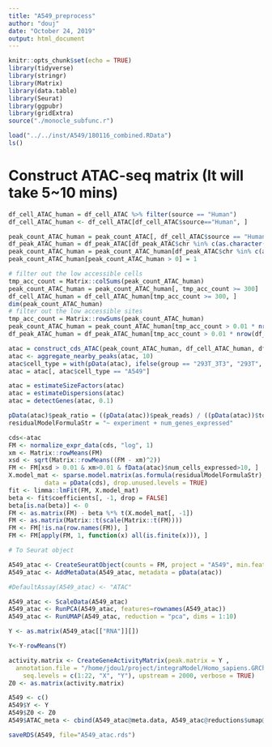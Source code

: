 ```yaml
---
title: "A549_preprocess"
author: "douj"
date: "October 24, 2019"
output: html_document
---
```


```r
knitr::opts_chunk$set(echo = TRUE)
library(tidyverse)
library(stringr)
library(Matrix)
library(data.table)
library(Seurat)
library(ggpubr)
library(gridExtra)
source("./monocle_subfunc.r")
```

```r
load("../../inst/A549/180116_combined.RData")
ls()
```

# Construct ATAC-seq matrix (It will take 5~10 mins) 

```r

df_cell_ATAC_human = df_cell_ATAC %>% filter(source == "Human")
df_cell_ATAC_human <- df_cell_ATAC[df_cell_ATAC$source=="Human", ]

peak_count_ATAC_human = peak_count_ATAC[, df_cell_ATAC$source == "Human"]
df_peak_ATAC_human = df_peak_ATAC[df_peak_ATAC$chr %in% c(as.character(seq(1, 30)), "X", "Y"), ]
peak_count_ATAC_human = peak_count_ATAC_human[df_peak_ATAC$chr %in% c(as.character(seq(1, 30)), "X", "Y"),]
peak_count_ATAC_human[peak_count_ATAC_human > 0] = 1

# filter out the low accessible cells
tmp_acc_count = Matrix::colSums(peak_count_ATAC_human)
peak_count_ATAC_human = peak_count_ATAC_human[, tmp_acc_count >= 300]
df_cell_ATAC_human = df_cell_ATAC_human[tmp_acc_count >= 300, ]
dim(peak_count_ATAC_human)
# filter out the low accessible sites
tmp_acc_count = Matrix::rowSums(peak_count_ATAC_human)
peak_count_ATAC_human = peak_count_ATAC_human[tmp_acc_count > 0.01 * nrow(df_cell_ATAC_human), ]
df_peak_ATAC_human = df_peak_ATAC_human[tmp_acc_count > 0.01 * nrow(df_cell_ATAC_human), ]

atac = construct_cds_ATAC(peak_count_ATAC_human, df_cell_ATAC_human, df_peak_ATAC_human)
atac <- aggregate_nearby_peaks(atac, 10)
atac$cell_type = with(pData(atac), ifelse(group == "293T_3T3", "293T", "A549"))
atac = atac[, atac$cell_type == "A549"]

atac = estimateSizeFactors(atac)
atac = estimateDispersions(atac)
atac = detectGenes(atac, 0.1)

pData(atac)$peak_ratio = ((pData(atac))$peak_reads) / ((pData(atac))$total_reads)
residualModelFormulaStr = "~ experiment + num_genes_expressed"

cds<-atac
FM <- normalize_expr_data(cds, "log", 1)
xm <- Matrix::rowMeans(FM)
xsd <- sqrt(Matrix::rowMeans((FM - xm)^2))
FM <- FM[xsd > 0.01 & xm>0.01 & fData(atac)$num_cells_expressed>10, ]
X.model_mat <- sparse.model.matrix(as.formula(residualModelFormulaStr), 
          data = pData(cds), drop.unused.levels = TRUE)
fit <- limma::lmFit(FM, X.model_mat)
beta <- fit$coefficients[, -1, drop = FALSE]
beta[is.na(beta)] <- 0
FM <- as.matrix(FM) - beta %*% t(X.model_mat[, -1])
FM <- as.matrix(Matrix::t(scale(Matrix::t(FM))))
FM <- FM[!is.na(row.names(FM)), ]
FM <- FM[apply(FM, 1, function(x) all(is.finite(x))), ]

# To Seurat object

A549_atac <- CreateSeuratObject(counts = FM, project = "A549", min.features =0, min.cells = 0)
A549_atac <- AddMetaData(A549_atac, metadata = pData(atac))

#DefaultAssay(A549_atac) <- "ATAC"

A549_atac <- ScaleData(A549_atac)
A549_atac <- RunPCA(A549_atac, features=rownames(A549_atac))
A549_atac <- RunUMAP(A549_atac, reduction = "pca", dims = 1:10)

Y <- as.matrix(A549_atac[["RNA"]][])

Y<-Y-rowMeans(Y)

activity.matrix <- CreateGeneActivityMatrix(peak.matrix = Y , 
  annotation.file = "/home/jdou1/project/integraModel/Homo_sapiens.GRCh37.87.gtf",
    seq.levels = c(1:22, "X", "Y"), upstream = 2000, verbose = TRUE)
Z0 <- as.matrix(activity.matrix)

A549 <- c()
A549$Y <- Y
A549$Z0 <- Z0
A549$ATAC_meta <- cbind(A549_atac@meta.data, A549_atac@reductions$umap@cell.embeddings[,c(1,2)])

saveRDS(A549, file="A549_atac.rds")

```

